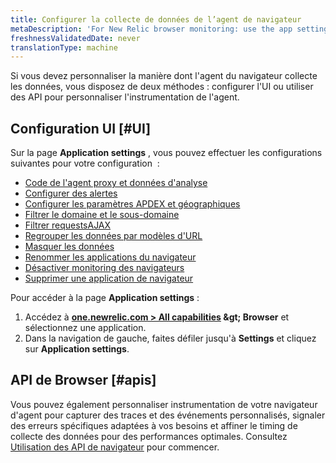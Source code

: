 ```yaml
---
title: Configurer la collecte de données de l’agent de navigateur
metaDescription: 'For New Relic browser monitoring: use the app settings page to configure the agent type and deployment method.'
freshnessValidatedDate: never
translationType: machine
---
```


Si vous devez personnaliser la manière dont l&apos;agent du navigateur collecte les données, vous disposez de deux méthodes : configurer l&apos;UI ou utiliser des API pour personnaliser l&apos;instrumentation de l&apos;agent.

## Configuration UI [#UI]

Sur la page <DNT>**Application settings**</DNT> , vous pouvez effectuer les configurations suivantes pour votre configuration <InlinePopover type="browser" /> :

* [Code de l&apos;agent proxy et données d&apos;analyse](/docs/browser/new-relic-browser/configuration/proxy-agent-requests/)
* [Configurer des alertes](/docs/browser/new-relic-browser/configuration/view-browser-apps-alert-information/)
* [Configurer les paramètres APDEX et géographiques](/docs/browser/new-relic-browser/configuration/browser-settings-ui-options-apdex-geography/#apdex-settings)
* [Filtrer le domaine et le sous-domaine](/docs/browser/new-relic-browser/configuration/monitor-or-block-specific-domains-subdomains/)
* [Filtrer requestsAJAX](/docs/browser/new-relic-browser/configuration/filter-ajax-request-events/)
* [Regrouper les données par modèles d&apos;URL](/docs/browser/new-relic-browser/configuration/group-browser-metrics-urls/)
* [Masquer les données](/docs/browser/new-relic-browser/configuration/obfuscate-browser-agent-data/)
* [Renommer les applications du navigateur](/docs/browser/new-relic-browser/configuration/rename-browser-apps/)
* [Désactiver monitoring des navigateurs](/docs/browser/new-relic-browser/installation/disable-browser-monitoring/)
* [Supprimer une application de navigateur](/docs/apm/new-relic-apm/maintenance/remove-applications-new-relic/#remove)

Pour accéder à la page <DNT>**Application settings**</DNT> :

1. Accédez à <DNT>**[one.newrelic.com &gt; All capabilities](https://one.newrelic.com/all-capabilities) &amp;gt; Browser**</DNT> et sélectionnez une application.
2. Dans la navigation de gauche, faites défiler jusqu&apos;à <DNT>**Settings**</DNT> et cliquez sur <DNT>**Application settings**</DNT>.

## API de Browser [#apis]

Vous pouvez également personnaliser instrumentation de votre navigateur d&apos;agent pour capturer des traces et des événements personnalisés, signaler des erreurs spécifiques adaptées à vos besoins et affiner le timing de collecte des données pour des performances optimales. Consultez [Utilisation des API de navigateur](/docs/browser/new-relic-browser/browser-apis/using-browser-apis/) pour commencer.